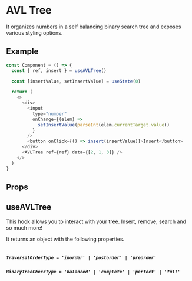 
# AVL Tree

It organizes numbers in a self balancing binary search tree and exposes various styling options.

## Example

```js
const Component = () => {
  const { ref, insert } = useAVLTree()

  const [insertValue, setInsertValue] = useState(0)

  return (
    <>
      <div>
        <input
          type="number"
          onChange={(elem) =>
            setInsertValue(parseInt(elem.currentTarget.value))
          }
        />
        <button onClick={() => insert(insertValue)}>Insert</button>
      </div>
      <AVLTree ref={ref} data={[2, 1, 3]} />
    </>
  )
}
```

## Props

<Table data={AVL_TREE_PROPS} />

## useAVLTree

This hook allows you to interact with your tree. Insert, remove, search and so much more!

It returns an object with the following properties.

<Table data={AVL_HOOK_PROPERTIES} />

##### `TraversalOrderType = 'inorder' | 'postorder' | 'preorder'`

##### `BinaryTreeCheckType = 'balanced' | 'complete' | 'perfect' | 'full' `
